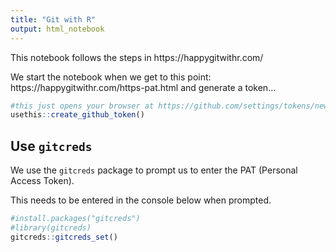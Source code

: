 ```yaml
---
title: "Git with R"
output: html_notebook
---
```


This notebook follows the steps in https://happygitwithr.com/

We start the notebook when we get to this point: https://happygitwithr.com/https-pat.html and generate a token...

```r
#this just opens your browser at https://github.com/settings/tokens/new
usethis::create_github_token()
```

## Use `gitcreds`

We use the `gitcreds` package to prompt us to enter the PAT (Personal Access Token).

This needs to be entered in the console below when prompted.


```r
#install.packages("gitcreds")
#library(gitcreds)
gitcreds::gitcreds_set()
```

